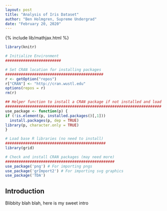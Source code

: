 ```yaml
---
layout: post
title: "Analysis of Iris Dataset"
author: "Ben Holmgren, Supreme Undergrad"
date: "February 20, 2020"
---
```


{% include lib/mathjax.html %}

```r
library(knitr)
```

```r
# Initialize Environment
#########################

# Set CRAN location for installing packages
############################################
r <- getOption("repos")
r["CRAN"] <- "http://cran.wustl.edu"
options(repos = r)
rm(r)

## Helper function to install a CRAN package if not installed and load
######################################################################
use_package <- function(p) {
if (!is.element(p, installed.packages()[,1]))
  install.packages(p, dep = TRUE)
library(p, character.only = TRUE)
}

# Load base R libraries (no need to install)
#############################################
library(grid)

# Check and install CRAN packages (may need more)
#################################################
use_package('png') # For importing pngs
use_package('grImport2') # For importing svg graphics
use_package('TDA')
```

## Introduction

Blibbity blah blah, here is my sweet intro

